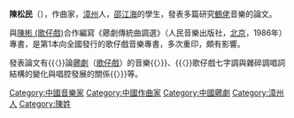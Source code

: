 {{BLP unsourced|time=2009-9-2}}

'''陳松民'''（{{bd|1944年||||}}），作曲家，[[漳州|漳州]]人，[[邵江海|邵江海]]的學生，發表多篇研究[[鶴佬|鶴佬]]音樂的論文。

與[[陳彬_(歌仔戲)|陳彬 (歌仔戲)]]合作編寫《薌劇傳統曲調選》（人民音樂出版社，[[北京|北京]]，1986年）專書，是第1本向全國發行的歌仔戲音樂專書，多次重印，頗有影響。

發表論文有{{〈}}論[[薌劇|薌劇]]（[[歌仔戲|歌仔戲]]）的音樂{{〉}}、{{〈}}歌仔戲七字調與雜碎調唱詞結構的變化與唱腔發展的關係{{〉}}等。

[[Category:中國音樂家|Category:中國音樂家]]
[[Category:中國作曲家|Category:中國作曲家]]
[[Category:中國薌劇|Category:中國薌劇]]
[[Category:漳州人|Category:漳州人]]
[[Category:陳姓|Category:陳姓]]